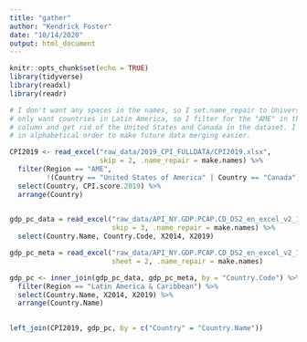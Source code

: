 ```yaml
---
title: "gather"
author: "Kendrick Foster"
date: "10/14/2020"
output: html_document
---
```


```r
knitr::opts_chunk$set(echo = TRUE)
library(tidyverse)
library(readxl)
library(readr)
```

```r

# I don't want any spaces in the names, so I set.name_repair to Universal. I
# only want countries in Latin America, so I filter for the "AME" in the Region
# column and get rid of the United States and Canada in the dataset. I arrange
# in alphabetical order to make future data merging easier.

CPI2019 <- read_excel("raw_data/2019_CPI_FULLDATA/CPI2019.xlsx", 
                      skip = 2, .name_repair = make.names) %>%
  filter(Region == "AME", 
         !(Country == "United States of America" | Country == "Canada")) %>%
  select(Country, CPI.score.2019) %>%
  arrange(Country)
  
``` 

```r

gdp_pc_data = read_excel("raw_data/API_NY.GDP.PCAP.CD_DS2_en_excel_v2_1495414.xls", 
                         skip = 3, .name_repair = make.names) %>%
  select(Country.Name, Country.Code, X2014, X2019)

gdp_pc_meta = read_excel("raw_data/API_NY.GDP.PCAP.CD_DS2_en_excel_v2_1495414.xls", 
                         sheet = 2, .name_repair = make.names)

gdp_pc <- inner_join(gdp_pc_data, gdp_pc_meta, by = "Country.Code") %>%
  filter(Region == "Latin America & Caribbean") %>%
  select(Country.Name, X2014, X2019) %>%
  arrange(Country.Name)
  
```

```r

left_join(CPI2019, gdp_pc, by = c("Country" = "Country.Name"))

```

